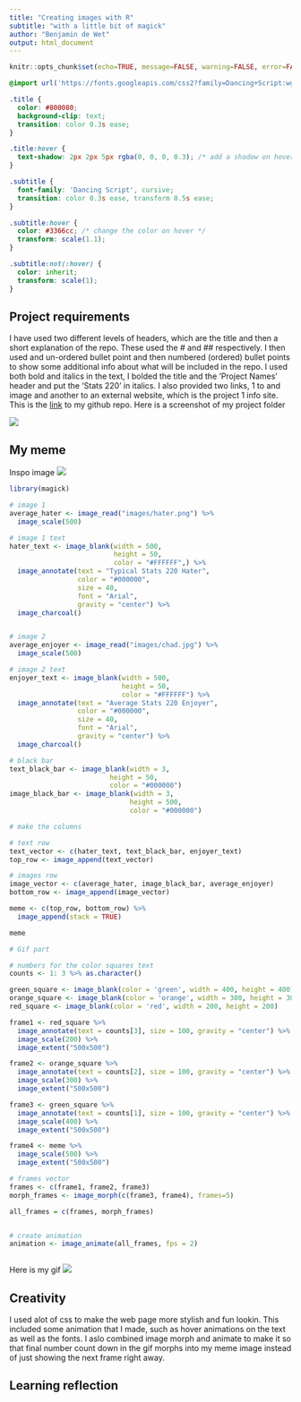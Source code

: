 ```yaml
---
title: "Creating images with R"
subtitle: "with a little bit of magick"
author: "Benjamin de Wet"
output: html_document
---
```


```r
knitr::opts_chunk$set(echo=TRUE, message=FALSE, warning=FALSE, error=FALSE)
```

```css
@import url('https://fonts.googleapis.com/css2?family=Dancing+Script:wght@400;700&display=swap');

.title {
  color: #800080;
  background-clip: text;
  transition: color 0.3s ease;
}

.title:hover {
  text-shadow: 2px 2px 5px rgba(0, 0, 0, 0.3); /* add a shadow on hover */
}

.subtitle {
  font-family: 'Dancing Script', cursive;
  transition: color 0.3s ease, transform 0.5s ease; 
}

.subtitle:hover {
  color: #3366cc; /* change the color on hover */
  transform: scale(1.1);
}

.subtitle:not(:hover) {
  color: inherit;
  transform: scale(1);
}
```

## Project requirements
I have used two different levels of headers, which are the title and then a
short explanation of the repo. These used the # and ## respectively. I then
used and un-ordered bullet point and then numbered (ordered) bullet points to 
show some additional info about what will be included in the repo. I used both
bold and italics in the text, I bolded the title and the 'Project Names' header
and put the 'Stats 220' in italics. I also provided two links, 1 to and image
and another to an external website, which is the project 1 info site.
This is the [link](https://github.com/bendwet/stats220) to my github repo.
Here is a screenshot of my project folder

![](project1folder.png)

## My meme
Inspo image
![](inspo_meme.png)
```r
library(magick)

# image 1
average_hater <- image_read("images/hater.png") %>%
  image_scale(500)

# image 1 text
hater_text <- image_blank(width = 500, 
                          height = 50, 
                          color = "#FFFFFF",) %>%
  image_annotate(text = "Typical Stats 220 Hater",
                 color = "#000000",
                 size = 40,
                 font = "Arial",
                 gravity = "center") %>%
  image_charcoal()


# image 2
average_enjoyer <- image_read("images/chad.jpg") %>%
  image_scale(500)

# image 2 text
enjoyer_text <- image_blank(width = 500, 
                            height = 50, 
                            color = "#FFFFFF") %>%
  image_annotate(text = "Average Stats 220 Enjoyer",
                 color = "#000000",
                 size = 40,
                 font = "Arial",
                 gravity = "center") %>%
  image_charcoal()

# black bar
text_black_bar <- image_blank(width = 3,
                         height = 50,
                         color = "#000000")
image_black_bar <- image_blank(width = 3,
                              height = 500,
                              color = "#000000")

# make the columns

# text row
text_vector <- c(hater_text, text_black_bar, enjoyer_text)
top_row <- image_append(text_vector)

# images row
image_vector <- c(average_hater, image_black_bar, average_enjoyer)
bottom_row <- image_append(image_vector)

meme <- c(top_row, bottom_row) %>%
  image_append(stack = TRUE)

meme

```


```r
# Gif part

# numbers for the color squares text
counts <- 1: 3 %>% as.character()

green_square <- image_blank(color = 'green', width = 400, height = 400)
orange_square <- image_blank(color = 'orange', width = 300, height = 300)
red_square <- image_blank(color = 'red', width = 200, height = 200)

frame1 <- red_square %>%
  image_annotate(text = counts[3], size = 100, gravity = "center") %>%
  image_scale(200) %>%
  image_extent("500x500")

frame2 <- orange_square %>%
  image_annotate(text = counts[2], size = 100, gravity = "center") %>%
  image_scale(300) %>%
  image_extent("500x500")

frame3 <- green_square %>%
  image_annotate(text = counts[1], size = 100, gravity = "center") %>%
  image_scale(400) %>%
  image_extent("500x500")

frame4 <- meme %>%
  image_scale(500) %>%
  image_extent("500x500")

# frames vector
frames <- c(frame1, frame2, frame3)
morph_frames <- image_morph(c(frame3, frame4), frames=5)

all_frames = c(frames, morph_frames)


# create animation
animation <- image_animate(all_frames, fps = 2)



```

Here is my gif ![](my_animation.gif)

## Creativity
I used alot of css to make the web page more stylish and fun lookin. This
included some animation that I made, such as hover animations on the text
as well as the fonts. I aslo combined image morph and animate to make it so
that final number count down in the gif morphs into my meme image instead
of just showing the next frame right away.

## Learning reflection

